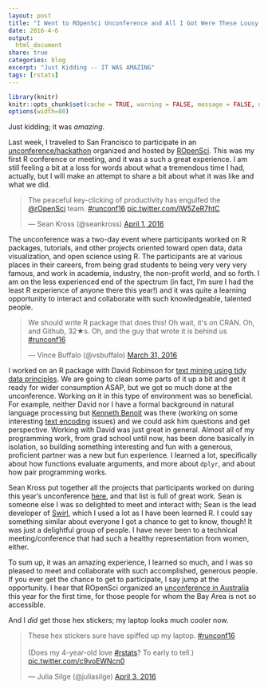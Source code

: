 ```yaml
---
layout: post
title: "I Went to ROpenSci Unconference and All I Got Were These Lousy Hex Stickers"
date: 2016-4-6
output:
  html_document
share: true
categories: blog
excerpt: "Just Kidding -- IT WAS AMAZING"
tags: [rstats]
---
```


```r
library(knitr)
knitr::opts_chunk$set(cache = TRUE, warning = FALSE, message = FALSE, dpi = 180)
options(width=80)
```

Just kidding; it was *amazing*.

Last week, I traveled to San Francisco to participate in an [unconference/hackathon](http://unconf16.ropensci.org/) organized and hosted by [ROpenSci](https://ropensci.org/). This was my first R conference or meeting, and it was a such a great experience. I am still feeling a bit at a loss for words about what a tremendous time I had, actually, but I will make an attempt to share a bit about what it was like and what we did.

<blockquote class="twitter-tweet" data-lang="en"><p lang="en" dir="ltr">The peaceful key-clicking of productivity has engulfed the <a href="https://twitter.com/rOpenSci">@rOpenSci</a> team. <a href="https://twitter.com/hashtag/runconf16?src=hash">#runconf16</a> <a href="https://t.co/IW5ZeR7htC">pic.twitter.com/IW5ZeR7htC</a></p>&mdash; Sean Kross (@seankross) <a href="https://twitter.com/seankross/status/715979416656949248">April 1, 2016</a></blockquote>
<script async src="http://platform.twitter.com/widgets.js" charset="utf-8"></script>

The unconference was a two-day event where participants worked on R packages, tutorials, and other projects oriented toward open data, data visualization, and open science using R. The participants are at various places in their careers, from being grad students to being very very very famous, and work in academia, industry, the non-profit world, and so forth. I am on the less experienced end of the spectrum (in fact, I'm sure I had the least R experience of anyone there this year!) and it was quite a learning opportunity to interact and collaborate with such knowledgeable, talented people.

<blockquote class="twitter-tweet" data-lang="en"><p lang="en" dir="ltr">We should write R package that does this! Oh wait, it&#39;s on CRAN. Oh, and Github, 32★s. Oh, and the guy that wrote it is behind us <a href="https://twitter.com/hashtag/runconf16?src=hash">#runconf16</a></p>&mdash; Vince Buffalo (@vsbuffalo) <a href="https://twitter.com/vsbuffalo/status/715599751144603648">March 31, 2016</a></blockquote>
<script async src="http://platform.twitter.com/widgets.js" charset="utf-8"></script>

I worked on an R package with David Robinson for [text mining using tidy data principles](https://github.com/juliasilge/tidytext). We are going to clean some parts of it up a bit and get it ready for wider consumption ASAP, but we got so much done at the unconference. Working on it in this type of environment was so beneficial. For example, neither David nor I have a formal background in natural language processing but [Kenneth Benoit](https://twitter.com/kenbenoit) was there (working on some interesting [text encoding](https://github.com/kbenoit/quanteda) issues) and we could ask him questions and get perspective. Working with David was just great in general. Almost all of my programming work, from grad school until now, has been done basically in isolation, so building something interesting and fun with a generous, proficient partner was a new but fun experience. I learned a lot, specifically about how functions evaluate arguments, and more about `dplyr`, and about how pair programming works.

Sean Kross put together all the projects that participants worked on during this year's unconference [here](http://seankross.com/notes/runconf16/), and that list is full of great work. Sean is someone else I was so delighted to meet and interact with; Sean is the lead developer of [Swirl](http://swirlstats.com/), which I used a lot as I have been learned R. I could say something similar about everyone I got a chance to get to know, though! It was just a delightful group of people. I have never been to a technical meeting/conference that had such a healthy representation from women, either.

To sum up, it was an amazing experience, I learned so much, and I was so pleased to meet and collaborate with such accomplished, generous people. If you ever get the chance to get to participate, I say jump at the opportunity. I hear that ROpenSci organized an [unconference in Australia](http://auunconf.ropensci.org/) this year for the first time, for those people for whom the Bay Area is not so accessible.

And I *did* get those hex stickers; my laptop looks much cooler now.

<blockquote class="twitter-tweet" data-lang="en"><p lang="en" dir="ltr">These hex stickers sure have spiffed up my laptop. <a href="https://twitter.com/hashtag/runconf16?src=hash">#runconf16</a> <br><br>(Does my 4-year-old love <a href="https://twitter.com/hashtag/rstats?src=hash">#rstats</a>? To early to tell.) <a href="https://t.co/c9voEWNcn0">pic.twitter.com/c9voEWNcn0</a></p>&mdash; Julia Silge (@juliasilge) <a href="https://twitter.com/juliasilge/status/716725817154211840">April 3, 2016</a></blockquote>
<script async src="http://platform.twitter.com/widgets.js" charset="utf-8"></script>
